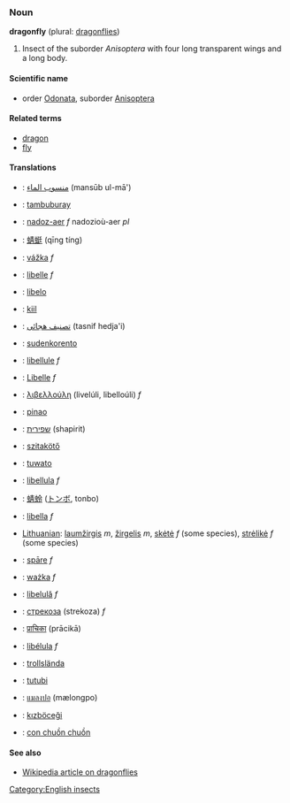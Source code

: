 ===Noun===
'''dragonfly''' (plural: [[dragonflies]])

# Insect of the suborder ''Anisoptera'' with four long transparent wings and a long body.

====Scientific name====
*order [[Odonata]], suborder [[Anisoptera]]

====Related terms====
*[[dragon]]
*[[fly]]

====Translations====
*{{ar}}: [[منسوب الماء]] (mansūb ul-mā')
*{{bns}}: [[tambuburay]]
*{{br}}: [[nadoz-aer]] ''f'' nadozioù-aer ''pl''
*{{zh}}: [[蜻蜓]] (qīng tíng)
*{{cs}}: [[vážka]] ''f''
*{{nl}}: [[libelle]] ''f''
*{{eo}}: [[libelo]]
*{{et}}: [[kiil]]
*{{fa}}: [[تصنيف هجائی]] (tasnif hedja'i)
*{{fi}}: [[sudenkorento]]
*{{fr}}: [[libellule]] ''f''
*{{de}}: [[Libelle]] ''f''
*{{el}}: [[λιβελλούλη]] (livelúli, libelloúli) ''f''
*{{haw}}: [[pinao]]
*{{he}}: [[שפירית]] (shapirit)
*{{hu}}: [[szitakötő]]
*{{ilo}}: [[tuwato]]
*{{it}}: [[libellula]] ''f''
*{{ja}}: [[蜻蛉]] ([[トンボ]], tonbo)
*{{la}}: [[libella]] ''f''
*[[Lithuanian]]: [[laumžirgis]] ''m'', [[žirgelis]] ''m'', [[skėtė]] ''f'' (some species), [[strėlikė]] ''f'' (some species)
*{{lv}}: [[spāre]] ''f''
*{{pl}}: [[ważka]] ''f''
*{{ro}}: [[libelulă]] ''f''
*{{ru}}: [[стрекоза]] (strekoza) ''f''
*{{sa}}: [[प्राचिका]] (prācikā)
*{{es}}: [[libélula]] ''f''
*{{sv}}: [[trollslända]]
*{{tl}}: [[tutubi]]
*{{th}}: [[แมลงปอ]] (mælongpo)
*{{tr}}: [[kızböceği]]
*{{vi}}: [[con chuồn chuồn]]

====See also====
*[[w:dragonfly|Wikipedia article on dragonflies]]

[[Category:English insects]]
